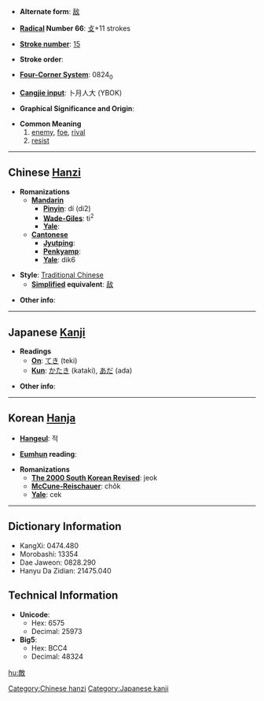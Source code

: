 * '''Alternate form''': [[敌]]

* '''[[Wiktionary:Chinese radical index| Radical]] Number 66''': [[Wiktionary:Chinese radical index 攴|攴]]+11 strokes

* '''[[Wiktionary:Chinese total strokes index|Stroke number]]''': [[Wiktionary:Chinese total strokes index 15|15]]

* '''Stroke order''': 

* '''[[Wiktionary:Chinese four corner index|Four-Corner System]]''': 0824<sub>0</sub>

* '''[[Wiktionary:Chinese Cangjie index|Cangjie input]]''': 卜月人大 (YBOK)

* '''Graphical Significance and Origin''': 

* '''Common Meaning'''
*#[[enemy]], [[foe]], [[rival]]
*# [[resist]]

----

== Chinese [[Hanzi]] ==

* '''Romanizations'''
** '''[[Mandarin]]'''
*** '''[[Pinyin]]''': dí (di2)
*** '''[[Wade-Giles]]''': ti<sup>2</sup>
*** '''[[Yale]]''': 
** '''[[Cantonese]]'''
*** '''[[Jyutping]]''':
*** '''[[Penkyamp]]''': 
*** '''[[Yale]]''': dik6

* '''Style''': [[Traditional Chinese]] 
** '''[[Simplified Chinese|Simplified]] equivalent''': [[敌]]

* '''Other info''': 

----

== Japanese [[Kanji]] ==

* '''Readings'''
** '''[[On]]''': [[てき]] (teki)
** '''[[Kun]]''': [[かたき]] (kataki), [[あだ]] (ada)

* '''Other info''':  

----

== Korean [[Hanja]] ==

* '''[[Hangeul]]''': 적

* '''[[Eumhun]] reading''': 

* '''Romanizations'''
** '''[[The 2000 South Korean Revised Romanization|The 2000 South Korean Revised]]''': jeok
** '''[[McCune-Reischauer]]''': chŏk
** '''[[Yale]]''': cek

----

== Dictionary Information ==

* KangXi: 0474.480
* Morobashi: 13354
* Dae Jaweon: 0828.290
* Hanyu Da Zidian: 21475.040

== Technical Information ==

* '''Unicode''':
** Hex: 6575
** Decimal: 25973
* '''Big5''':
** Hex: BCC4
** Decimal: 48324

[[Category:Chinese hanzi]]
[[Category:Japanese kanji]]

[[hu:敵]]